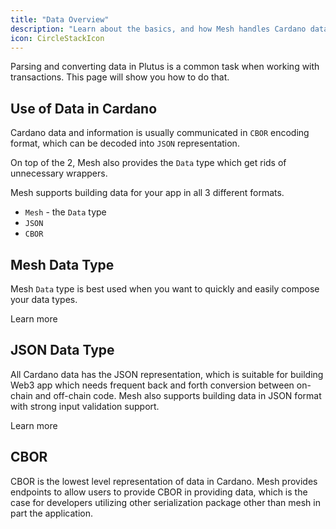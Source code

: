 ```yaml
---
title: "Data Overview"
description: "Learn about the basics, and how Mesh handles Cardano data"
icon: CircleStackIcon
---
```


Parsing and converting data in Plutus is a common task when working with transactions. This page will show you how to do that.

## Use of Data in Cardano

Cardano data and information is usually communicated in `CBOR` encoding format, which can be decoded into `JSON` representation.

On top of the 2, Mesh also provides the `Data` type which get rids of unnecessary wrappers.

Mesh supports building data for your app in all 3 different formats.

- `Mesh` - the `Data` type
- `JSON`
- `CBOR`


## Mesh Data Type

Mesh `Data` type is best used when you want to quickly and easily compose your data types.

<Link href="/apis/data/mesh">Learn more</Link>


## JSON Data Type

All Cardano data has the JSON representation, which is suitable for building Web3 app which needs frequent back and forth conversion between on-chain and off-chain code. Mesh also supports building data in JSON format with strong input validation support.

<Link href="/apis/data/json">Learn more</Link>


## CBOR

CBOR is the lowest level representation of data in Cardano. Mesh provides endpoints to allow users to provide CBOR in providing data, which is the case for developers utilizing other serialization package other than mesh in part the application.